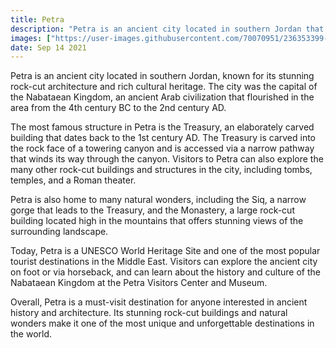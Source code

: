 ```yaml
---
title: Petra
description: "Petra is an ancient city located in southern Jordan that was once the capital of the Nabataean Kingdom"
images: ["https://user-images.githubusercontent.com/70070951/236353399-36f8314d-c618-4d74-be6f-71485bbfd133.jpg"]
date: Sep 14 2021
---
```


Petra is an ancient city located in southern Jordan, known for its stunning rock-cut architecture and rich cultural heritage. The city was the capital of the Nabataean Kingdom, an ancient Arab civilization that flourished in the area from the 4th century BC to the 2nd century AD.

The most famous structure in Petra is the Treasury, an elaborately carved building that dates back to the 1st century AD. The Treasury is carved into the rock face of a towering canyon and is accessed via a narrow pathway that winds its way through the canyon. Visitors to Petra can also explore the many other rock-cut buildings and structures in the city, including tombs, temples, and a Roman theater.

Petra is also home to many natural wonders, including the Siq, a narrow gorge that leads to the Treasury, and the Monastery, a large rock-cut building located high in the mountains that offers stunning views of the surrounding landscape.

Today, Petra is a UNESCO World Heritage Site and one of the most popular tourist destinations in the Middle East. Visitors can explore the ancient city on foot or via horseback, and can learn about the history and culture of the Nabataean Kingdom at the Petra Visitors Center and Museum.

Overall, Petra is a must-visit destination for anyone interested in ancient history and architecture. Its stunning rock-cut buildings and natural wonders make it one of the most unique and unforgettable destinations in the world.